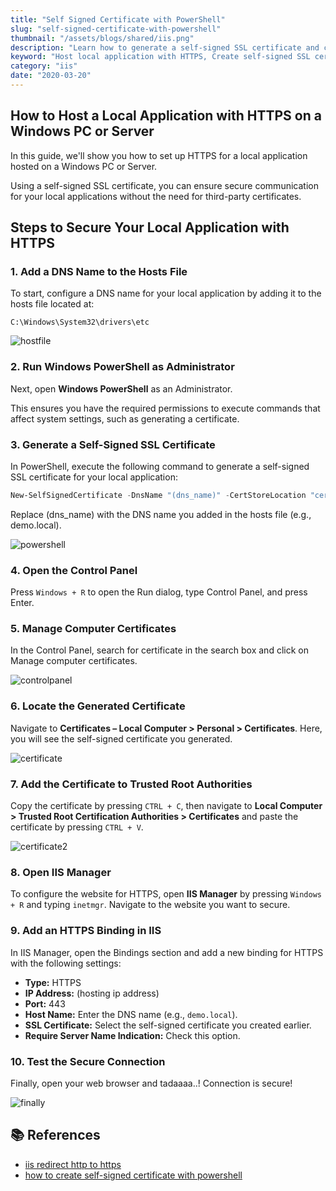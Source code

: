 ```yaml
---
title: "Self Signed Certificate with PowerShell"
slug: "self-signed-certificate-with-powershell"
thumbnail: "/assets/blogs/shared/iis.png"
description: "Learn how to generate a self-signed SSL certificate and configure IIS to enable secure connections"
keyword: "Host local application with HTTPS, Create self-signed SSL certificate Windows, Secure local site with HTTPS, IIS SSL certificate setup, Windows PowerShell certificate generation, Trusted Root Authorities setup Windows, HTTPS binding in IIS, Local application with HTTPS Windows"
category: "iis"
date: "2020-03-20"
---
```


## How to Host a Local Application with HTTPS on a Windows PC or Server

In this guide, we'll show you how to set up HTTPS for a local application hosted on a Windows PC or Server. 

Using a self-signed SSL certificate, you can ensure secure communication for your local applications without the need for third-party certificates.

## Steps to Secure Your Local Application with HTTPS

### 1. Add a DNS Name to the Hosts File

To start, configure a DNS name for your local application by adding it to the hosts file located at:

`C:\Windows\System32\drivers\etc`

![hostfile](/assets/blogs/self-signed-certificate-with-powershell/image.png)


### 2. Run Windows PowerShell as Administrator

Next, open **Windows PowerShell** as an Administrator. 

This ensures you have the required permissions to execute commands that affect system settings, such as generating a certificate.


### 3. Generate a Self-Signed SSL Certificate

In PowerShell, execute the following command to generate a self-signed SSL certificate for your local application:

```powershell
New-SelfSignedCertificate -DnsName "(dns_name)" -CertStoreLocation "cert:\LocalMachine\my" 
```

Replace (dns_name) with the DNS name you added in the hosts file (e.g., demo.local).

![powershell](/assets/blogs/self-signed-certificate-with-powershell/image-2.png)

### 4. Open the Control Panel

Press ```Windows + R``` to open the Run dialog, type Control Panel, and press Enter.


### 5. Manage Computer Certificates

In the Control Panel, search for certificate in the search box and click on Manage computer certificates.

![controlpanel](/assets/blogs/self-signed-certificate-with-powershell/image-3.png)


### 6. Locate the Generated Certificate

Navigate to **Certificates – Local Computer > Personal > Certificates**. Here, you will see the self-signed certificate you generated.

![certificate](/assets/blogs/self-signed-certificate-with-powershell/image-4.png)


### 7. Add the Certificate to Trusted Root Authorities

Copy the certificate by pressing ```CTRL + C```, then navigate to **Local Computer > Trusted Root Certification Authorities > Certificates** and paste the certificate by pressing ```CTRL + V```.

![certificate2](/assets/blogs/self-signed-certificate-with-powershell/image-5.png)


### 8. Open IIS Manager

To configure the website for HTTPS, open **IIS Manager** by pressing ```Windows + R``` and typing ```inetmgr```. Navigate to the website you want to secure.


### 9. Add an HTTPS Binding in IIS

In IIS Manager, open the Bindings section and add a new binding for HTTPS with the following settings:
- **Type:** HTTPS
- **IP Address:** (hosting ip address)
- **Port:** 443
- **Host Name:** Enter the DNS name (e.g., ```demo.local```).
- **SSL Certificate:** Select the self-signed certificate you created earlier.
- **Require Server Name Indication:** Check this option.


### 10. Test the Secure Connection

Finally, open your web browser and tadaaaa..! Connection is secure!

![finally](/assets/blogs/self-signed-certificate-with-powershell/image-8.png)


## 📚 References

- [iis redirect http to https](https://www.namecheap.com/support/knowledgebase/article.aspx/9953/38/iis-redirect-http-to-https)
- [how to create self-signed certificate with powershell](http://woshub.com/how-to-create-self-signed-certificate-with-powershell/)